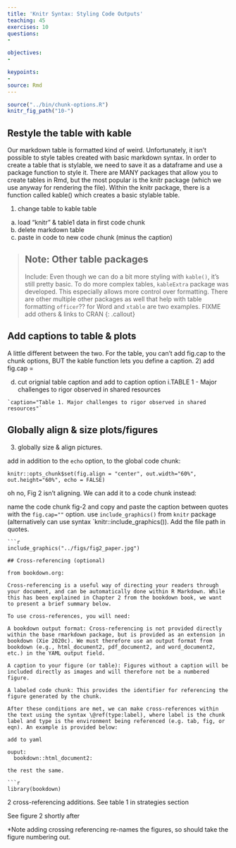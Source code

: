 ```yaml
---
title: 'Knitr Syntax: Styling Code Outputs'
teaching: 45
exercises: 10
questions:
- 

objectives:
- 

keypoints:
- 
source: Rmd
---
```


```r
source("../bin/chunk-options.R")
knitr_fig_path("10-")
```
## Restyle the table with kable 

Our markdown table is formatted kind of weird. Unfortunately, it isn't possible to style tables created with basic markdown syntax. In order to create a table that is stylable, we need to save it as a dataframe and use a package function to style it. There are MANY packages that allow you to create tables in Rmd, but the most popular is the knitr package (which we use anyway for rendering the file). Within the knitr package, there is a function called kable() which creates a basic stylable table. 

1) change table to kable table
  a) load "knitr" & table1 data in first code chunk
  b) delete markdown table 
  c) paste in code to new code chunk (minus the caption)

> ## Note: Other table packages
> Include:
> Even though we can do a bit more styling with `kable()`, it's still pretty basic. To do more complex tables,  `kableExtra` package was developed. This especially allows more control over formatting. There are other multiple other packages as well that help with table formatting `officer`?? for Word and `xtable` are two examples. 
> FIXME add others & links to CRAN
{: .callout}

## Add captions to table & plots

A little different between the two. For the table, you can't add fig.cap to the chunk options, BUT the kable function lets you define a caption.
2) add fig.cap = 

  d) cut orignial table caption and add to caption option
    i.TABLE 1 - Major challenges to rigor observed in shared resources
    
    `caption="Table 1. Major challenges to rigor observed in shared resources"`

## Globally align & size plots/figures
3) globally size & align pictures.

add in addition to the `echo` option, to the global code chunk:

```
knitr::opts_chunk$set(fig.align = "center", out.width="60%", out.height="60%", echo = FALSE)
```

oh no, Fig 2 isn't aligning. We can add it to a code chunk instead:

name the code chunk fig-2 and copy and paste the caption between quotes with the `fig.cap=""` option. 
use `include_graphics()` from `knitr` package (alternatively can use syntax `knitr::include_graphics()). Add the file path in quotes. 

```
```r
include_graphics("../figs/fig2_paper.jpg")
```
```
## Cross-referencing (optional)

from bookdown.org:

Cross-referencing is a useful way of directing your readers through your document, and can be automatically done within R Markdown. While this has been explained in Chapter 2 from the bookdown book, we want to present a brief summary below.

To use cross-references, you will need:

A bookdown output format: Cross-referencing is not provided directly within the base rmarkdown package, but is provided as an extension in bookdown (Xie 2020c). We must therefore use an output format from bookdown (e.g., html_document2, pdf_document2, and word_document2, etc.) in the YAML output field.

A caption to your figure (or table): Figures without a caption will be included directly as images and will therefore not be a numbered figure.

A labeled code chunk: This provides the identifier for referencing the figure generated by the chunk.

After these conditions are met, we can make cross-references within the text using the syntax \@ref(type:label), where label is the chunk label and type is the environment being referenced (e.g. tab, fig, or eqn). An example is provided below:

add to yaml

ouput:
  bookdown::html_document2:
  
the rest the same.

```r
library(bookdown)
```

2 cross-referencing additions. 
See table 1 in strategies section

See figure 2 shortly after

*Note adding crossing referencing re-names the figures, so should take the figure numbering out.